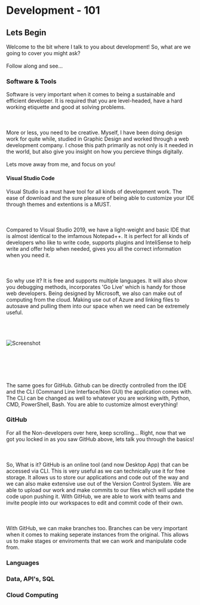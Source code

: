 
# Development - 101

## Lets Begin
Welcome to the bit where I talk to you about development! So, what are we going to cover you might ask?
<br></br>
Follow along and see...

### Software & Tools
Software is very important when it comes to being a sustainable and efficient developer. It is required that you are level-headed,
have a hard working etiquette and good at solving problems. 
<br></br>
<br></br>
More or less, you need to be creative. Myself, I have been doing design
work for quite while, studied in Graphic Design and worked through a web development company. I chose this path primarily as not only
is it needed in the world, but also give you insight on how you percieve things digitally.
<br></br>
Lets move away from me, and focus on you!

#### Visual Studio Code
Visual Studio is a must have tool for all kinds of development work. The ease of download and the sure pleasure of being able to customize
your IDE through themes and extentions is a MUST. 
<br></br>
<br></br>
Compared to Visual Studio 2019, we have a light-weight and basic IDE that is almost identical
to the imfamous Notepad++. It is perfect for all kinds of developers who like to write code, supports plugins and InteliSense to help write 
and offer help when needed, gives you all the correct information when you need it.
<br></br>
<br></br>
So why use it? It is free and supports multiple languages. It will also show you debugging methods, incorporates 'Go Live' which is handy for those
web developers. Being designed by Microsoft, we also can make out of computing from the cloud. Making use out of Azure and linking files to autosave
and pulling them into our space when we need can be extremely useful. 
<br></br>
<br></br>

<Bleed>![Screenshot](https://i.imgur.com/B8wLKyb.png)</Bleed>

<br></br>
<br></br>

The same goes for GitHub. Github can be directly controlled from the IDE and
the CLI (Command Line Interface/Non GUI) the application comes with. The CLI can be changed as well to whatever you are working with, Python, CMD, PowerShell, Bash. You are able to
customize almost everything!

### GitHub
For all the Non-developers over here, keep scrolling... Right, now that we got you locked in as you saw GitHub above, lets talk you through the basics!
<br></br>
<br></br>
So, What is it? GitHub is an online tool (and now Desktop App) that can be accessed via CLI. This is very useful as we can technically use it for free
storage. It allows us to store our applications and code out of the way and we can also make extensive use out of the Version Control System. We are able
to upload our work and make commits to our files which will update the code upon pushing it. With GitHub, we are able to work with teams and invite people
into our workspaces to edit and commit code of their own.
<br></br>
<br></br>
With GitHub, we can make branches too. Branches can be very important when it comes to making seperate instances from the original. This allows us to make
stages or enviroments that we can work and manipulate code from.


### Languages




### Data, API's, SQL




### Cloud Computing

